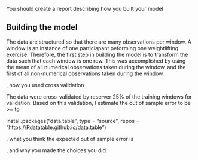 

You should create a report describing how you built your model

Building the model
------------------------

The data are structured so that there are many observations per window. A window is an instance of 
one particiapant peforming one weightlifting exercise. Therefore, the first step in building the model is 
to transform the data such that each window is one row. This was accomplished by using the mean of all numerical
observations taken during the window, and the first of all non-numerical observations taken during the window. 

, how you used cross validation

The data were cross-validated by reserver 25% of the training windows for validation. Based on this validation,
I estimate the out of sample error to be >= to  

install.packages("data.table", type = "source",
                 repos = "https://Rdatatable.github.io/data.table")

, what you think the expected out of sample error is


, and why you made the choices you did. 



